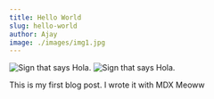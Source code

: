 ```yaml
---
title: Hello World
slug: hello-world
author: Ajay
image: ./images/img1.jpg
---
```


![Sign that says Hola.](./images/img1.jpg)
![Sign that says Hola.](./images/img2.jpg)

This is my first blog post. I wrote it with MDX
Meoww
